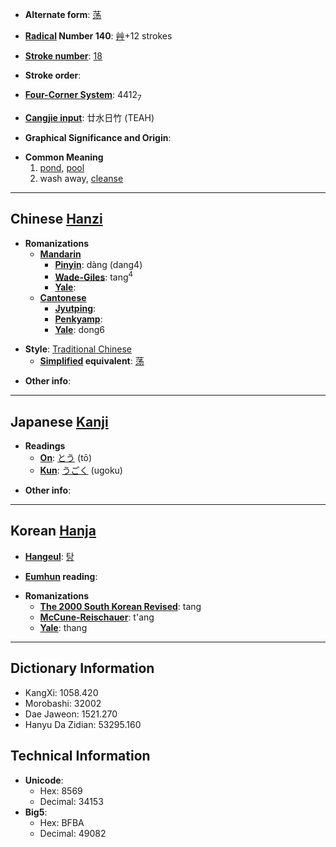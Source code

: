 * '''Alternate form''': [[荡]]

* '''[[Wiktionary:Chinese radical index| Radical]] Number 140''': [[Wiktionary:Chinese radical index 艸|艸]]+12 strokes

* '''[[Wiktionary:Chinese total strokes index|Stroke number]]''': [[Wiktionary:Chinese total strokes index 18|18]]

* '''Stroke order''': 

* '''[[Wiktionary:Chinese four corner index|Four-Corner System]]''': 4412<sub>7</sub>

* '''[[Wiktionary:Chinese Cangjie index|Cangjie input]]''': 廿水日竹 (TEAH)

* '''Graphical Significance and Origin''': 

* '''Common Meaning'''
*#[[pond]], [[pool]]
*# wash away, [[cleanse]]

----

== Chinese [[Hanzi]] ==

* '''Romanizations'''
** '''[[Mandarin]]'''
*** '''[[Pinyin]]''': dàng (dang4)
*** '''[[Wade-Giles]]''': tang<sup>4</sup>
*** '''[[Yale]]''': 
** '''[[Cantonese]]'''
*** '''[[Jyutping]]''':
*** '''[[Penkyamp]]''': 
*** '''[[Yale]]''': dong6

* '''Style''': [[Traditional Chinese]] 
** '''[[Simplified Chinese|Simplified]] equivalent''': [[荡]]

* '''Other info''': 

----

== Japanese [[Kanji]] ==

* '''Readings'''
** '''[[On]]''': [[とう]] (tō)
** '''[[Kun]]''': [[うごく]] (ugoku)

* '''Other info''':  

----

== Korean [[Hanja]] ==

* '''[[Hangeul]]''': [[탕]]

* '''[[Eumhun]] reading''': 

* '''Romanizations'''
** '''[[The 2000 South Korean Revised Romanization|The 2000 South Korean Revised]]''': tang
** '''[[McCune-Reischauer]]''': t'ang
** '''[[Yale]]''': thang

----

== Dictionary Information ==

* KangXi: 1058.420
* Morobashi: 32002
* Dae Jaweon: 1521.270
* Hanyu Da Zidian: 53295.160

== Technical Information ==

* '''Unicode''':
** Hex: 8569
** Decimal: 34153
* '''Big5''':
** Hex: BFBA
** Decimal: 49082